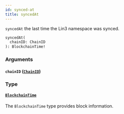```yaml
---
id: synced-at
title: syncedAt
---
```



`syncedAt` the last time the Lin3 namespace was synced.

```graphql
syncedAt(
  chainID: ChainID
): BlockchainTime!
```


### Arguments

#### `chainID` ([`ChainID`](/reference/scalars/chain-id))




### Type

#### [`BlockchainTime`](/reference/objects/blockchain-time) 

The `BlockchainTime` type provides block information.




